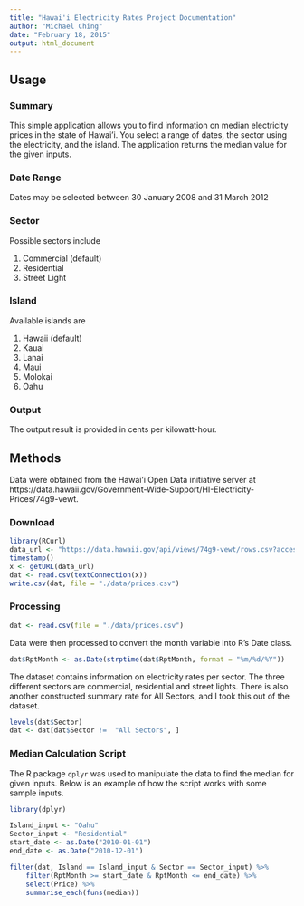 ```yaml
---
title: "Hawai'i Electricity Rates Project Documentation"
author: "Michael Ching"
date: "February 18, 2015"
output: html_document
---
```


## Usage
### Summary
This simple application allows you to find information on median electricity prices in the state of Hawai'i. You select a range of dates, the sector using the electricity, and the island. The application returns the median value for the given inputs.

### Date Range
Dates may be selected between 30 January 2008 and 31 March 2012

### Sector
Possible sectors include 

1. Commercial (default)
1. Residential
1. Street Light

### Island
Available islands are

1. Hawaii (default)
1. Kauai
1. Lanai
1. Maui
1. Molokai
1. Oahu

### Output
The output result is provided in cents per kilowatt-hour.

## Methods
Data were obtained from the Hawai'i Open Data initiative server at https://data.hawaii.gov/Government-Wide-Support/HI-Electricity-Prices/74g9-vewt.

### Download
```r
library(RCurl)
data_url <- "https://data.hawaii.gov/api/views/74g9-vewt/rows.csv?accessType=DOWNLOAD"
timestamp()
x <- getURL(data_url)
dat <- read.csv(textConnection(x))
write.csv(dat, file = "./data/prices.csv")
```

### Processing
```r
dat <- read.csv(file = "./data/prices.csv")
```

Data were then processed to convert the month variable into R's Date class. 
```r
dat$RptMonth <- as.Date(strptime(dat$RptMonth, format = "%m/%d/%Y"))
```

The dataset contains information on electricity rates per sector. The three different sectors are commercial, residential and street lights. There is also another constructed summary rate for All Sectors, and I took this out of the dataset.

```r
levels(dat$Sector)
dat <- dat[dat$Sector !=  "All Sectors", ]
```

### Median Calculation Script
The R package `dplyr` was used to manipulate the data to find the median for given inputs. Below is an example of how the script works with some sample inputs.
```r
library(dplyr)

Island_input <- "Oahu"
Sector_input <- "Residential"
start_date <- as.Date("2010-01-01")
end_date <- as.Date("2010-12-01")

filter(dat, Island == Island_input & Sector == Sector_input) %>%
    filter(RptMonth >= start_date & RptMonth <= end_date) %>%
    select(Price) %>%
    summarise_each(funs(median))
```

